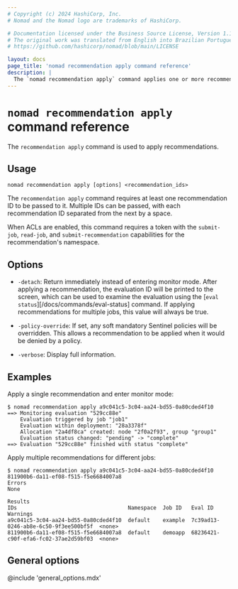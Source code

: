 ```yaml
---
# Copyright (c) 2024 HashiCorp, Inc.
# Nomad and the Nomad logo are trademarks of HashiCorp.

# Documentation licensed under the Business Source License, Version 1.1.
# The original work was translated from English into Brazilian Portuguese.
# https://github.com/hashicorp/nomad/blob/main/LICENSE

layout: docs
page_title: 'nomad recommendation apply command reference'
description: |
  The `nomad recommendation apply` command applies one or more recommendations in Nomad Enterprise.
---
```


# `nomad recommendation apply` command reference

The `recommendation apply` command is used to apply recommendations.

<EnterpriseAlert product="nomad"/>

## Usage

```plaintext
nomad recommendation apply [options] <recommendation_ids>
```

The `recommendation apply` command requires at least one recommendation ID to
be passed to it. Multiple IDs can be passed, with each recommendation ID
separated from the next by a space.

When ACLs are enabled, this command requires a token with the `submit-job`,
`read-job`, and `submit-recommendation` capabilities for the recommendation's
namespace.

## Options

- `-detach`: Return immediately instead of entering monitor mode. After applying
  a recommendation, the evaluation ID will be printed to the screen, which can
  be used to examine the evaluation using the [`eval status`][/docs/commands/eval-status] command. If applying
  recommendations for multiple jobs, this value will always be true.

- `-policy-override`: If set, any soft mandatory Sentinel policies will be
  overridden. This allows a recommendation to be applied when it would be denied
  by a policy.

- `-verbose`: Display full information.

## Examples

Apply a single recommendation and enter monitor mode:

```shell-session
$ nomad recommendation apply a9c041c5-3c04-aa24-bd55-0a80cded4f10
==> Monitoring evaluation "529cc88e"
    Evaluation triggered by job "job1"
    Evaluation within deployment: "28a3378f"
    Allocation "2a4df8ca" created: node "2f0a2f93", group "group1"
    Evaluation status changed: "pending" -> "complete"
==> Evaluation "529cc88e" finished with status "complete"
```

Apply multiple recommendations for different jobs:

```shell-session
$ nomad recommendation apply a9c041c5-3c04-aa24-bd55-0a80cded4f10 811900b6-da11-ef08-f515-f5e6684007a8
Errors
None

Results
IDs                                   Namespace  Job ID   Eval ID                               Warnings
a9c041c5-3c04-aa24-bd55-0a80cded4f10  default    example  7c39ad13-0246-ab8e-6c50-9f3ee500bf5f  <none>
811900b6-da11-ef08-f515-f5e6684007a8  default    demoapp  68236421-c90f-efa6-fc02-37ae2d59bf03  <none>
```

## General options

@include 'general_options.mdx'

